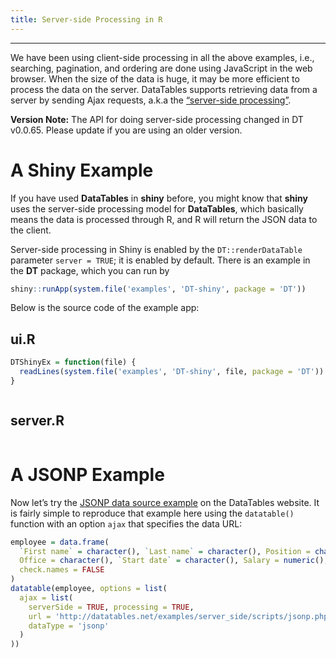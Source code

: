 ```yaml
---
title: Server-side Processing in R
---
```


---

We have been using client-side processing in all the above examples, i.e., searching, pagination, and ordering are done using JavaScript in the web browser. When the size of the data is huge, it may be more efficient to process the data on the server. DataTables supports retrieving data from a server by sending Ajax requests, a.k.a the ["server-side processing"](http://datatables.net/examples/data_sources/server_side.html).

<div class="alert alert-info">
**Version Note:** The API for doing server-side processing changed in DT v0.0.65. Please update if you are using an older version.
</div>

# A Shiny Example

If you have used **DataTables** in **shiny** before, you might know that **shiny** uses the server-side processing model for **DataTables**, which basically means the data is processed through R, and R will return the JSON data to the client.

Server-side processing in Shiny is enabled by the `DT::renderDataTable` parameter `server = TRUE`; it is enabled by default. There is an example in the **DT** package, which you can run by

```r
shiny::runApp(system.file('examples', 'DT-shiny', package = 'DT'))
```

Below is the source code of the example app:

## ui.R

```r
DTShinyEx = function(file) {
  readLines(system.file('examples', 'DT-shiny', file, package = 'DT'))
}
```

```r
```

## server.R

```r
```

# A JSONP Example

Now let's try the [JSONP data source example](http://datatables.net/examples/server_side/jsonp.html) on the DataTables website. It is fairly simple to reproduce that example here using the `datatable()` function with an option `ajax` that specifies the data URL:

```r
employee = data.frame(
  `First name` = character(), `Last name` = character(), Position = character(),
  Office = character(), `Start date` = character(), Salary = numeric(),
  check.names = FALSE
)
datatable(employee, options = list(
  ajax = list(
    serverSide = TRUE, processing = TRUE,
    url = 'http://datatables.net/examples/server_side/scripts/jsonp.php',
    dataType = 'jsonp'
  )
))
```
